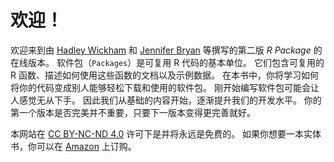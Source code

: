 # 欢迎！ {.unnumbered}

欢迎来到由 [Hadley Wickham](http://hadley.nz) 和 [Jennifer Bryan](http://jennybryan.org/) 等撰写的第二版 *R Package* 的在线版本。
软件包（`Packages`）是可复用 R 代码的基本单位。 
它们包含可复用的 R 函数、描述如何使用这些函数的文档以及示例数据。
在本书中，你将学习如何将你的代码变成别人能够轻松下载和使用的软件包。
刚开始编写软件包可能会让人感觉无从下手。
因此我们从基础的内容开始，逐渐提升我们的开发水平。
你的第一个版本是否完美并不重要，只要下一版本变得更完善就好。

本网站在 [CC BY-NC-ND 4.0](https://creativecommons.org/licenses/by-nc-nd/4.0/) 许可下是并将永远是免费的。
如果你想要一本实体书，你可以在 [Amazon](https://www.amazon.com//dp/109813494X?tag=hadlwick-20) 上订购。